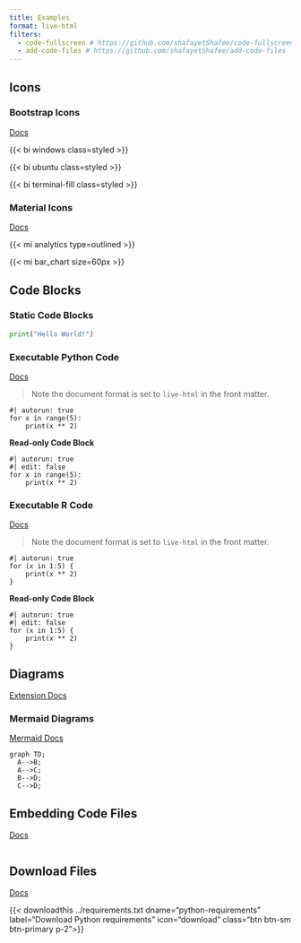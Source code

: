 ```yaml
---
title: Examples
format: live-html
filters:
  - code-fullscreen # https://github.com/shafayetShafee/code-fullscreen
  - add-code-files # https://github.com/shafayetShafee/add-code-files
---
```


## Icons

### Bootstrap Icons

[Docs](https://github.com/shafayetShafee/bsicons)

{{< bi windows class=styled >}}

{{< bi ubuntu  class=styled >}}

{{< bi terminal-fill class=styled >}}

### Material Icons

[Docs](https://shafayetshafee.github.io/material-icons/example.html)

{{< mi analytics type=outlined >}}

{{< mi bar_chart size=60px >}}

## Code Blocks

### Static Code Blocks

```python
print("Hello World!")
```

### Executable Python Code

[Docs](https://r-wasm.github.io/quarto-live/)

> Note the document format is set to `live-html` in the front matter.

```pyodide
#| autorun: true
for x in range(5):
    print(x ** 2)
```

**Read-only Code Block**

```pyodide
#| autorun: true
#| edit: false
for x in range(5):
    print(x ** 2)
```

### Executable R Code

[Docs](https://r-wasm.github.io/quarto-live/)

> Note the document format is set to `live-html` in the front matter.

```webr
#| autorun: true
for (x in 1:5) {
    print(x ** 2)
}
```

**Read-only Code Block**

```webr
#| autorun: true
#| edit: false
for (x in 1:5) {
    print(x ** 2)
}
```

## Diagrams

[Extension Docs](https://github.com/pandoc-ext/diagram)

### Mermaid Diagrams

[Mermaid Docs](https://mermaid.js.org/)

```mermaid
graph TD;
  A-->B;
  A-->C;
  B-->D;
  C-->D;
```

## Embedding Code Files

[Docs](https://github.com/shafayetShafee/add-code-files)

::: {add-from=../renv/activate.R start-line=4 end-line=5 code-line-numbers="true"}

```.R
```

:::

## Download Files

[Docs](https://github.com/shafayetShafee/downloadthis)

{{< downloadthis ../requirements.txt dname="python-requirements" label="Download Python requirements" icon="download" class="btn btn-sm btn-primary p-2">}}
